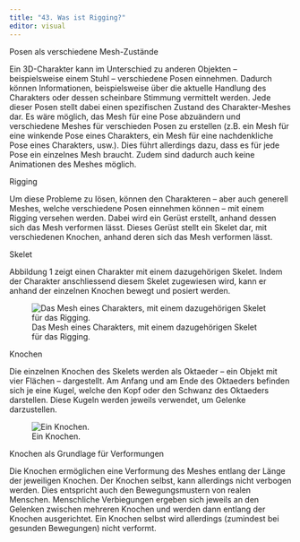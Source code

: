 ```yaml
---
title: "43. Was ist Rigging?"
editor: visual
---
```


::: column-margin
Posen als verschiedene Mesh-Zustände
:::

Ein 3D-Charakter kann im Unterschied zu anderen Objekten – beispielsweise einem Stuhl – verschiedene Posen einnehmen. Dadurch können Informationen, beispielsweise über die aktuelle Handlung des Charakters oder dessen scheinbare Stimmung vermittelt werden. Jede dieser Posen stellt dabei einen spezifischen Zustand des Charakter-Meshes dar. Es wäre möglich, das Mesh für eine Pose abzuändern und verschiedene Meshes für verschieden Posen zu erstellen (z.B. ein Mesh für eine winkende Pose eines Charakters, ein Mesh für eine nachdenkliche Pose eines Charakters, usw.). Dies führt allerdings dazu, dass es für jede Pose ein einzelnes Mesh braucht. Zudem sind dadurch auch keine Animationen des Meshes möglich.

::: column-margin
Rigging
:::

Um diese Probleme zu lösen, können den Charakteren – aber auch generell Meshes, welche verschiedene Posen einnehmen können – mit einem Rigging versehen werden. Dabei wird ein Gerüst erstellt, anhand dessen sich das Mesh verformen lässt. Dieses Gerüst stellt ein Skelet dar, mit verschiedenen Knochen, anhand deren sich das Mesh verformen lässt.

::: column-margin
Skelet
:::

Abbildung 1 zeigt einen Charakter mit einem dazugehörigen Skelet. Indem der Charakter anschliessend diesem Skelet zugewiesen wird, kann er anhand der einzelnen Knochen bewegt und posiert werden.

![Das Mesh eines Charakters, mit einem dazugehörigen Skelet für das Rigging.](Images/Chapter_43/Mesh%20eines%20Charakters.png){#fig-1_1 fig-align="left"}

::: column-margin
Knochen
:::

Die einzelnen Knochen des Skelets werden als Oktaeder – ein Objekt mit vier Flächen – dargestellt. Am Anfang und am Ende des Oktaeders befinden sich je eine Kugel, welche den Kopf oder den Schwanz des Oktaeders darstellen. Diese Kugeln werden jeweils verwendet, um Gelenke darzustellen.

![Ein Knochen.](Images/Chapter_43/Knochen.png){#fig-1_2 fig-align="left"}

::: column-margin
Knochen als Grundlage für Verformungen
:::

Die Knochen ermöglichen eine Verformung des Meshes entlang der Länge der jeweiligen Knochen. Der Knochen selbst, kann allerdings nicht verbogen werden. Dies entspricht auch den Bewegungsmustern von realen Menschen. Menschliche Verbiegungen ergeben sich jeweils an den Gelenken zwischen mehreren Knochen und werden dann entlang der Knochen ausgerichtet. Ein Knochen selbst wird allerdings (zumindest bei gesunden Bewegungen) nicht verformt.
